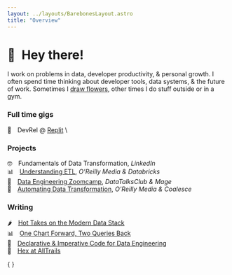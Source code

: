 ```yaml
---
layout: ../layouts/BarebonesLayout.astro
title: "Overview"
---
```



# 👋 Hey there!

I work on problems in data, developer productivity, & personal growth. I often spend time thinking about developer tools, data systems, & the future of work. Sometimes I [draw flowers](/art), other times I do stuff outside or in a gym.

### Full time gigs

👾&emsp;DevRel @ [Replit](https://repl.it/@replit-matt) \

### Projects

🤓&emsp;Fundamentals of Data Transformation, _LinkedIn_ \
📊&emsp;<a href="/assets/Understanding_ETL_DB.pdf" target="_blank">Understanding ETL</a>, _O'Reilly Media & Databricks_ \
🎻&emsp;[Data Engineering Zoomcamp](https://github.com/DataTalksClub/data-engineering-zoomcamp/tree/main/02-workflow-orchestration), _DataTalksClub & Mage_ \
🤖&emsp;<a href="/assets/OReilly-AutomateDataTransformations.pdf" target="_blank">Automating Data Transformation</a>, _O'Reilly Media & Coalesce_

### Writing

🌶️&emsp;[Hot Takes on the Modern Data Stack](/posts/hot-takes) \
📊&emsp;[One Chart Forward, Two Queries Back](https://hex.tech/blog/iterating-in-analytics/) \
💬&emsp;[Declarative & Imperative Code for Data Engineering](/posts/declarative-imperative) \
🥾&emsp;[Hex at AllTrails](https://hex.tech/blog/hex-at-alltrails/)

{ <CtaButton text="Follow along 💜" href="https://x.com/mattppal" /> }
